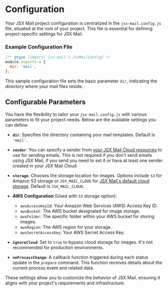 # Configuration

Your JSX Mail project configuration is centralized in the `jsx-mail.config.js` file, situated at the root of your project. This file is essential for defining project-specific settings for JSX Mail.

### Example Configuration File

```js filename="jsx-mail.config.js"
/** @type {import('jsx-mail').JsxMailConfig} */
module.exports = {
  dir: 'mail',
};
```

This sample configuration file sets the basic parameter `dir`, indicating the directory where your mail files reside.

## Configurable Parameters

You have the flexibility to tailor your `jsx-mail.config.js` with various parameters to fit your project needs. Below are the available settings you can define:

- **`dir`**: Specifies the directory containing your mail templates. Default is `'mail'`.

- **`sender`**: You can specify a sender from [your JSX Mail Cloud resources](/cloud/app/resources) to use for sending emails. This is not required if you don't send emails using JSX Mail, if you send you need to set it or hava at least one sender created in your JSX Mail Cloud.

- **`storage`**: Chooses the storage location for images. Options include `S3` for Amazon S3 storage or `JSX_MAIL_CLOUD` for [JSX Mail's default cloud storage](/docs/cloud). Default is `JSX_MAIL_CLOUD`.

- **AWS Configuration** (Used with `S3` storage option):
  - `awsAccessKeyId`: Your Amazon Web Services (AWS) Access Key ID.
  - `awsBucket`: The AWS bucket designated for image storage.
  - `awsFolder`: The specific folder within your AWS bucket for storing images.
  - `awsRegion`: The AWS region for your storage.
  - `awsSecretAccessKey`: Your AWS Secret Access Key.

- **`ignoreCloud`**: Set to `true` to bypass cloud storage for images. It's not recommended for production environments.

- **`onProcessChange`**: A callback function triggered during each status update in the `prepare` command. This function receives details about the current process event and related data.

These settings allow you to customize the behavior of JSX Mail, ensuring it aligns with your project's requirements and infrastructure.